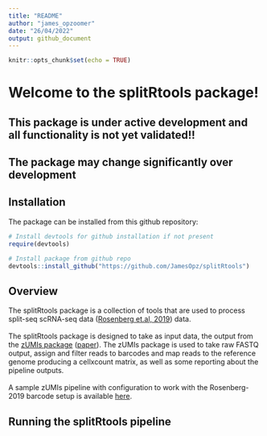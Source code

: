 ```yaml
---
title: "README"
author: "james_opzoomer"
date: "26/04/2022"
output: github_document
---
```


```r
knitr::opts_chunk$set(echo = TRUE)
```

# Welcome to the splitRtools package!  

## This package is under active development and all functionality is not yet validated!!
## The package may change significantly over development

## Installation

The package can be installed from this github repository:

```r
# Install devtools for github installation if not present
require(devtools)

# Install package from github repo
devtools::install_github("https://github.com/JamesOpz/splitRtools")

```


## Overview

The splitRtools package is a collection of tools that are used to process split-seq scRNA-seq data ([Rosenberg et.al, 2019](https://www.science.org/doi/10.1126/science.aam8999?url_ver=Z39.88-2003&rfr_id=ori:rid:crossref.org&rfr_dat=cr_pub%20%200pubmed)) data.  </br>
</br>
The splitRtools package is designed to take as input data, the output from the [zUMIs package](https://github.com/sdparekh/zUMIs)  ([paper](https://academic.oup.com/gigascience/article/7/6/giy059/5005022?login=true)). The zUMIs package is used to take raw FASTQ output, assign and filter reads to barcodes and map reads to the reference genome producing a cellxcount matrix, as well as some reporting about the pipeline outputs.
</br>
</br>
A sample zUMIs pipeline with configuration to work with the Rosenberg-2019 barcode setup is available [here](https://github.com/JamesOpz/split_seq_zUMIs_pipeline). 

## Running the splitRtools pipeline


